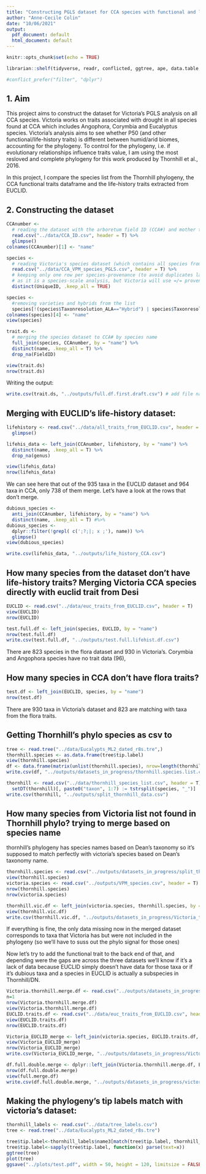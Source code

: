 ```yaml
---
title: "Constructing PGLS dataset for CCA species with functional and life-history trait data"
author: "Anne-Cecile Colin"
date: "10/06/2021"
output:
  pdf_document: default
  html_document: default
---
```


```r
knitr::opts_chunk$set(echo = TRUE)

librarian::shelf(tidyverse, readr, conflicted, ggtree, ape, data.table, DesiQuintans/desiderata)

#conflict_prefer("filter", "dplyr")
```

## 1. Aim

This project aims to construct the dataset for Victoria's PGLS analysis on all CCA species.
Victoria works on traits associated with drought in all species found at CCA which includes Angophora, Corymbia and Eucalyptus species.
Victoria's analysis aims to see whether P50 (and other functional/life-history traits) is different between humid/arid biomes, accounting for  the phylogeny.
To control for the phylogeny, i.e. if evolutionary relationships influence traits value, I am using the most resloved and complete phylogeny for this work produced by Thornhill et al., 2016.

In this project, I compare the species list from the Thornhill phylogeny, the CCA functional traits dataframe and the life-history traits extracted from EUCLID.

## 2. Constructing the dataset

``` r

CCAnumber <- 
  # reading the dataset with the arboretum field ID (CCA#) and mother tree reference (UniqueID)
  read.csv("../data/CCA_ID.csv", header = T) %>%
  glimpse()
colnames(CCAnumber)[1] <- "name"

species <- 
  # reading Victoria's species dataset (which contains all species from CCA)
  read.csv("../data/CCA_VPM_species_PGLS.csv", header = T) %>%
  # keeping only one row per species-provenance (to avoid duplicates later on)
  # as it is a species-scale analysis, but Victoria will use =/= provenances per species
  distinct(UniqueID, .keep_all = TRUE)

species <- 
  #removing varieties and hybrids from the list
  species[!(species$Taxonresolution_ALA=="Hybrid") | species$Taxonresolution_ALA=="Variety",]
colnames(species)[4] <- "name"
view(species)
```

``` r
trait.ds <- 
  # merging the species dataset to CCA# by species name
  full_join(species, CCAnumber, by = "name") %>%
  distinct(name, .keep_all = T) %>%
  drop_na(FieldID)

view(trait.ds)
nrow(trait.ds)
```

Writing the output:
``` r
write.csv(trait.ds, "../outputs/full.df.first.draft.csv") # add file name
```

## Merging with EUCLID's life-history dataset:

``` r
lifehistory <- read.csv("../data/all_traits_from_EUCLID.csv", header = T) %>%
  glimpse()
```

``` r
lifehis_data <- left_join(CCAnumber, lifehistory, by = "name") %>%
  distinct(name, .keep_all = T) %>%
  drop_na(genus)

view(lifehis_data)  
nrow(lifehis_data)
```

We can see here that out of the 935 taxa in the EUCLID dataset and 964 taxa in CCA, only 738 of them merge.
Let's have a look at the rows that don't merge.

``` r
dubious_species <-
  anti_join(CCAnumber, lifehistory, by = "name") %>%
  distinct(name, .keep_all = T) #%>%
dubious_species <-
  dplyr::filter(!grepl( c(';?;|; x ;'), name)) %>%
  glimpse()
view(dubious_species)
```

``` r
write.csv(lifehis_data, "../outputs/life_history_CCA.csv")
```


## How many species from the dataset don't have life-history traits? Merging Victoria CCA species directly with euclid trait from Desi

``` r
EUCLID <- read.csv("../data/euc_traits_from_EUCLID.csv", header = T)
view(EUCLID)
nrow(EUCLID)

test.full.df <- left_join(species, EUCLID, by = "name")
nrow(test.full.df)
write.csv(test.full.df, "../outputs/test.full.lifehist.df.csv")
```
There are 823 species in the flora dataset and 930 in Victoria's.
Corymbia and Angophora species have no trait data (96), 

## How many species in CCA don't have flora traits?
``` r
test.df <- left_join(EUCLID, species, by = "name")
nrow(test.df)

```
There are 930 taxa in Victoria's dataset and 823 are matching with taxa from the flora traits.



## Getting Thornhill's phylo species as csv to 

``` r
tree <- read.tree("../data/Eucalypts_ML2_dated_r8s.tre",)
thornhill.species <- as.data.frame(tree$tip.label)
view(thornhill.species)
df <- data.frame(matrix(unlist(thornhill.species), nrow=length(thornhill.species), byrow=TRUE))
write.csv(df, "../outputs/datasets_in_progress/thornhill.species.list.csv")
```

```r
thornhill <- read.csv("../data/thornhill_species_list.csv", header = T) #%>%
  setDT(thornhill)[, paste0("taxon", 1:7) := tstrsplit(species, "_")]
write.csv(thornhill, "../outputs/split_thornhill_data.csv")
```

## How many species from Victoria list not found in Thornhill phylo? trying to merge based on species name
thornhill's phylogeny has species names based on Dean's taxonomy so it's supposed to match perfectly with victoria's species based on Dean's taxonomy name.

``` r
thornhill.species <- read.csv("../outputs/datasets_in_progress/split_thornhill_data.csv", header = T)
view(thornhill.species)
victoria.species <- read.csv("../outputs/VPM_species.csv", header = T)
nrow(thornhill.species)
nrow(victoria.species)

thornhill.vic.df <- left_join(victoria.species, thornhill.species, by = "name")
view(thornhill.vic.df)
write.csv(thornhill.vic.df, "../outputs/datasets_in_progress/Victoria_thornhill_merge.csv")
```

If everything is fine, the only data missing now in the merged dataset corresponds to taxa that Victoria has but were not included in the phylogeny (so we'll have to suss out the phylo signal for those ones)

Now let's try to add the functional trait to the back end of that, and depending were the gaps are across the three datasets we'll know if it's a lack of data because EUCLID simply doesn't have data for those taxa or if it's dubious taxa and a species in EUCLID is actually a subspecies in Thornhill/DN.

```r
Victoria.thornhill.merge.df <- read.csv("../outputs/datasets_in_progress/Victoria_thornhill_merge.csv", header = T)
n=1
nrow(Victoria.thornhill.merge.df)
view(Victoria.thornhill.merge.df)
EUCLID.traits.df <- read.csv("../data/euc_traits_from_EUCLID.csv", header = T)
view(EUCLID.traits.df)
nrow(EUCLID.traits.df)

Victoria_EUCLID_merge <- left_join(victoria.species, EUCLID.traits.df, by = c("name" = "name1"))
view(Victoria_EUCLID_merge)
nrow(Victoria_EUCLID_merge)
write.csv(Victoria_EUCLID_merge, "../outputs/datasets_in_progress/Victoria_EUCLID_merge.csv")

df.full.double.merge <- dplyr::left_join(Victoria.thornhill.merge.df, EUCLID.traits.df, by=c("DNname" = "name1", "ALAname" = "name2")) #merging according to ALA names and DN names across Victoria's and EUCLID data
nrow(df.full.double.merge)
view(full.merge.df)
write.csv(df.full.double.merge, "../outputs/datasets_in_progress/victoria_thornhill_euclid_doublemerge.csv")
```

## Making the phylogeny's tip labels match with victoria's dataset:

``` r
thornhill_labels <- read.csv("../data/tree_labels.csv")
tree <- read.tree("../data/Eucalypts_ML2_dated_r8s.tre")

tree$tip.label<-thornhill_labels$name3[match(tree$tip.label, thornhill_labels$original)] # changing tip label to match victoria species name
tree$tip.label<-sapply(tree$tip.label, function(x) parse(text=x))
ggtree(tree)
plot(tree)
ggsave("../plots/test.pdf", width = 50, height = 120, limitsize = FALSE)
```



